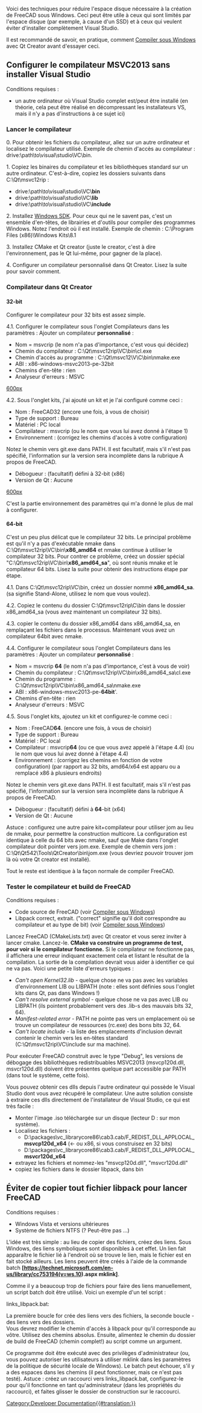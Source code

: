 <languages/>
{{TOCright}}

Voici des techniques pour réduire l'espace disque nécessaire à la création de FreeCAD sous Windows. Ceci peut être utile à ceux qui sont limités par l'espace disque (par exemple, à cause d'un SSD) et à ceux qui veulent éviter d'installer complètement Visual Studio.

Il est recommandé de savoir, en pratique, comment [[Compile_on_Windows/fr|Compiler sous Windows]] avec Qt Creator avant d'essayer ceci.

==Configurer le compilateur MSVC2013 sans installer Visual Studio==

Conditions requises :
* un autre ordinateur où Visual Studio complet est/peut être installé (en théorie, cela peut être réalisé en décompressant les installateurs VS, mais il n'y a pas d'instructions à ce sujet ici)

===Lancer le compilateur===

0. Pour obtenir les fichiers du compilateur, allez sur un autre ordinateur et localisez le compilateur utilisé. Exemple de chemin d'accès au compilateur : drive:\path\to\visual\studio\VC\bin.

1. Copiez les binaires du compilateur et les bibliothèques standard sur un autre ordinateur. C'est-à-dire, copiez les dossiers suivants dans C:\Qt\msvc12rip :
* drive:\path\to\visual\studio\VC\'''bin'''
* drive:\path\to\visual\studio\VC\'''lib'''
* drive:\path\to\visual\studio\VC\'''include'''

2. Installez [https://developer.microsoft.com/fr-fr/windows/downloads/sdk-archive/ Windows SDK]. Pour ceux qui ne le savent pas, c'est un ensemble d'en-têtes, de librairies et d'outils pour compiler des programmes Windows. Notez l'endroit où il est installé. Exemple de chemin : C:\Program Files (x86)\Windows Kits\8.1

3. Installez CMake et Qt creator (juste le creator, c'est à dire l'environnement, pas le Qt lui-même, pour gagner de la place).

4. Configurer un compilateur personnalisé dans Qt Creator. Lisez la suite pour savoir comment.

===Compilateur dans Qt Creator===

====32-bit====

Configurer le compilateur pour 32 bits est assez simple.

4.1. Configurer le compilateur sous l'onglet Compilateurs dans les paramètres : Ajouter un compilateur '''personnalisé''' :
* Nom = msvcrip (le nom n'a pas d'importance, c'est vous qui décidez)
* Chemin du compilateur : C:\Qt\msvc12rip\VC\bin\cl.exe
* Chemin d'accès au programme : C:\Qt\msvc12\V\C\bin\nmake.exe
* ABI : x86-windows-msvc2013-pe-32bit
* Chemins d'en-tête : rien
* Analyseur d'erreurs : MSVC

[[image:Msvc-no-vs_compiler-setup-32.png|600px]]

4.2. Sous l'onglet kits, j'ai ajouté un kit et je l'ai configuré comme ceci :
* Nom : FreeCAD32 (encore une fois, à vous de choisir)
* Type de support : Bureau
* Matériel : PC local
* Compilateur : msvcrip (ou le nom que vous lui avez donné à l'étape 1)
* Environnement : (corrigez les chemins d'accès à votre configuration)

{{code|code=
INCLUDE=C:\Program Files (x86)\Windows Kits\8.1\Include\um\;C:\Qt\msvc12rip\VC\include\
LIB=C:\Qt\msvc12rip\VC\lib\;C:\Program Files (x86)\Windows Kits\8.1\Lib\winv6.3\um\x86\
LIBPATH=C:\Qt\msvc12rip\VC\lib\;C:\Program Files (x86)\Windows Kits\8.1\Lib\winv6.3\um\x86\
PATH=C:\Qt\msvc12rip\VC\bin\;C:\Program Files (x86)\Windows Kits\8.1\bin\x86\;C:\Qt\git\bin\}}

Notez le chemin vers git.exe dans PATH. Il est facultatif, mais s'il n'est pas spécifié, l'information sur la version sera incomplète dans la rubrique A propos de FreeCAD.
* Débogueur : (facultatif) défini à 32-bit (x86)
* Version de Qt : Aucune

[[image:Msvc-no-vs_kit-setup-32.png|600px]]

C'est la partie environnement des paramètres qui m'a donné le plus de mal à configurer.

====64-bit====

C'est un peu plus délicat que le compilateur 32 bits. Le principal problème est qu'il n'y a pas d'exécutable nmake dans C:\Qt\msvc12rip\VC\bin\'''x86_amd64''' et nmake continue à utiliser le compilateur 32 bits. Pour contrer ce problème, créez un dossier spécial "C:\Qt\msvc12rip\VC\bin\'''x86_amd64_sa'''", où sont réunis mnake et le compilateur 64 bits. Lisez la suite pour obtenir des instructions étape par étape.

4.1. Dans C:\Qt\msvc12rip\VC\bin, créez un dossier nommé '''x86_amd64_sa'''. (sa signifie Stand-Alone, utilisez le nom que vous voulez).

4.2. Copiez le contenu du dossier C:\Qt\msvc12rip\C\bin dans le dossier x86_amd64_sa (vous avez maintenant un compilateur 32 bits).

4.3. copier le contenu du dossier x86_amd64 dans x86_amd64_sa, en remplaçant les fichiers dans le processus. Maintenant vous avez un compilateur 64bit avec nmake.

4.4. Configurer le compilateur sous l'onglet Compilateurs dans les paramètres : Ajouter un compilateur '''personnalisé''' :
* Nom = msvcrip '''64''' (le nom n'a pas d'importance, c'est à vous de voir)
* Chemin du compilateur : C:\Qt\msvc12rip\VC\bin\x86_amd64_sa\cl.exe
* Chemin du programme : C:\Qt\msvc12rip\VC\bin\x86_amd64_sa\nmake.exe
* ABI : x86-windows-msvc2013-pe-'''64bit''''.
* Chemins d'en-tête : rien
* Analyseur d'erreurs : MSVC

4.5. Sous l'onglet kits, ajoutez un kit et configurez-le comme ceci :
* Nom : FreeCAD'''64'''. (encore une fois, à vous de choisir)
* Type de support : Bureau
* Matériel : PC local
* Compilateur : msvcrip'''64''' (ou ce que vous avez appelé à l'étape 4.4) (ou le nom que vous lui avez donné à l'étape 4.4)
* Environnement : (corrigez les chemins en fonction de votre configuration) (par rapport au 32 bits, amd64/x64 est apparu ou a remplacé x86 à plusieurs endroits)

{{code|code=
INCLUDE=C:\Program Files (x86)\Windows Kits\8.1\include\shared\;C:\Program Files (x86)\Windows Kits\8.1\include\um\;C:\Qt\msvc12rip\VC\include
LIB=C:\Program Files (x86)\Windows Kits\8.1\lib\winv6.3\um\x64\;C:\Qt\msvc12rip\VC\lib\amd64\
LIBPATH=C:\Program Files (x86)\Windows Kits\8.1\References\CommonConfiguration\Neutral\
PATH=C:\Qt\msvc12rip\VC\bin\x86_amd64_sa\;C:\Program Files (x86)\Windows Kits\8.1\bin\x64\;C:\Qt\git\bin\}}

Notez le chemin vers git.exe dans PATH. Il est facultatif, mais s'il n'est pas spécifié, l'information sur la version sera incomplète dans la rubrique A propos de FreeCAD.
* Débogueur : (facultatif) défini à '''64'''-bit (x64)
* Version de Qt : Aucune

Astuce : configurez une autre paire kit+compilateur pour utiliser jom au lieu de nmake, pour permettre la construction multicore. La configuration est identique à celle du 64 bits avec nmake, sauf que Make dans l'onglet compilateur doit pointer vers jom.exe. Exemple de chemin vers jom : C:\Qt\Qt542\Tools\QtCreator\bin\jom.exe (vous devriez pouvoir trouver jom là où votre Qt creator est installé).

Tout le reste est identique à la façon normale de compiler FreeCAD.

===Tester le compilateur et build de FreeCAD===

Conditions requises :
* Code source de FreeCAD (voir [[Compile_on_Windows/fr|Compiler sous Windows]])
* Libpack correct, extrait. ("correct" signifie qu'il doit correspondre au compilateur et au type de bit) (voir [[Compile_on_Windows/fr|Compiler sous Windows]])

Lancez FreeCAD (CMakeLists.txt) avec Qt creator et vous serez inviter à lancer cmake. Lancez-le. '''CMake va construire un programme de test, pour voir si le compilateur fonctionne.''' Si le compilateur ne fonctionne pas, il affichera une erreur indiquant exactement cela et listant le résultat de la compilation. La sortie de la compilation devrait vous aider à identifier ce qui ne va pas. Voici une petite liste d'erreurs typiques :
* ''Can't open Kernel32.lib'' - quelque chose ne va pas avec les variables d'environnement LIB ou LIBPATH (note : elles sont définies sous l'onglet kits dans Qt, pas dans Windows !)
* ''Can't resolve external symbol'' - quelque chose ne va pas avec LIB ou LIBPATH (ils pointent probablement vers des .lib-s des mauvais bits 32, 64).
* ''Manifest-related error'' - PATH ne pointe pas vers un emplacement où se trouve un compilateur de ressources (rc.exe) des bons bits 32, 64.
* ''Can't locate include'' - la liste des emplacements d'inclusion devrait contenir le chemin vers les en-têtes standard (C:\Qt\msvc12rip\VC\include sur ma machine).

Pour exécuter FreeCAD construit avec le type "Debug", les versions de débogage des bibliothèques redistribuables MSVC2013 (msvcp120d.dll, msvcr120d.dll) doivent être présentes quelque part accessible par PATH (dans tout le système, cette fois).

Vous pouvez obtenir ces dlls depuis l'autre ordinateur qui possède le Visual Studio dont vous avez récupéré le compilateur. Une autre solution consiste à extraire ces dlls directement de l'installateur de Visual Studio, ce qui est très facile :
* Monter l'image .iso téléchargée sur un disque (lecteur D : sur mon système).
* Localisez les fichiers :
** D:\packages\vc_librarycore86\cab3.cab/F_REDIST_DLL_APPLOCAL_'''msvcp120d_x64''' (<- ou x86, si vous construisez en 32 bits)
** D:\packages\vc_librarycore86\cab3.cab/F_REDIST_DLL_APPLOCAL_'''msvcr120d_x64'''
* extrayez les fichiers et nommez-les "msvcp120d.dll", "msvcr120d.dll"
* copiez les fichiers dans le dossier libpack, dans bin

==Éviter de copier tout fichier libpack pour lancer FreeCAD==

Conditions requises :
* Windows Vista et versions ultérieures
* Système de fichiers NTFS (? Peut-être pas ...)

L'idée est très simple : au lieu de copier des fichiers, créez des liens. Sous Windows, des liens symboliques sont disponibles à cet effet. Un lien fait apparaître le fichier lié à l'endroit où se trouve le lien, mais le fichier est en fait stocké ailleurs. Les liens peuvent être créés à l'aide de la commande batch '''[https://technet.microsoft.com/en-us/library/cc753194(v=ws.10).aspx mklink]'''.

Comme il y a beaucoup trop de fichiers pour faire des liens manuellement, un script batch doit être utilisé. Voici un exemple d'un tel script :

links_libpack.bat:

{{code|code=
@set libpackpath=C:\_vt\dev\PC\Qt\FreeCAD\libpack\active
@set builddir=%1
pushd %libpackpath%\bin
for %%i in (*) do mklink "%builddir%\bin\%%i" "%libpackpath%\bin\%%i"
for /D %%s in (*) do mklink /d "%builddir%\bin\%%s" "%libpackpath%\bin\%%s"
popd
pause
}}

La première boucle for crée des liens vers des fichiers, la seconde boucle - des liens vers des dossiers.<br />
Vous devrez modifier le chemin d'accès à libpack pour qu'il corresponde au vôtre. Utilisez des chemins absolus. Ensuite, alimentez le chemin du dossier de build de FreeCAD (chemin complet!) au script comme un argument. 

Ce programme doit être exécuté avec des privilèges d'administrateur (ou, vous pouvez autoriser les utilisateurs à utiliser mklink dans les paramètres de la politique de sécurité locale de Windows). Le batch peut échouer, s'il y a des espaces dans les chemins (il peut fonctionner, mais ce n'est pas testé). Astuce : créez un raccourci vers links_libpack.bat, configurez-le pour qu'il fonctionne en tant qu'administrateur (dans les propriétés du raccourci), et faites glisser le dossier de construction sur le raccourci.

[[Category:Developer Documentation{{#translation:}}]]
